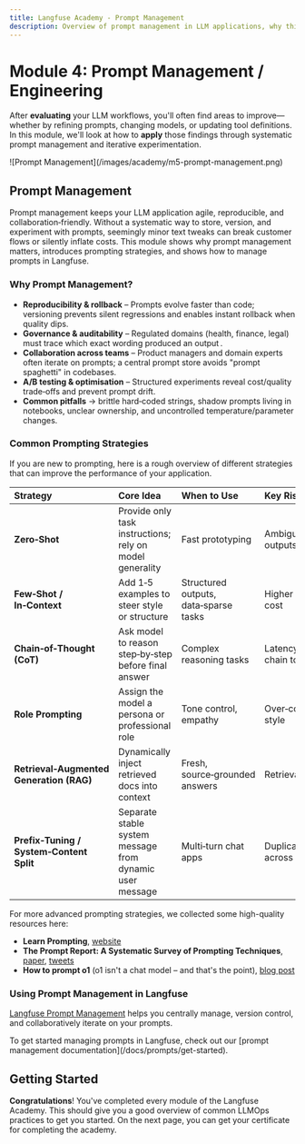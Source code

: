 ```yaml
---
title: Langfuse Academy - Prompt Management
description: Overview of prompt management in LLM applications, why this is important and how to manage prompts in Langfuse
---
```


# Module 4: Prompt Management / Engineering

After **evaluating** your LLM workflows, you'll often find areas to improve—whether by refining prompts, changing models, or updating tool definitions. In this module, we'll look at how to **apply** those findings through systematic prompt management and iterative experimentation.

<Frame className="my-10" fullWidth>
  ![Prompt Management](/images/academy/m5-prompt-management.png)
</Frame>

## Prompt Management

Prompt management keeps your LLM application agile, reproducible, and collaboration‑friendly. Without a systematic way to store, version, and experiment with prompts, seemingly minor text tweaks can break customer flows or silently inflate costs. This module shows why prompt management matters, introduces prompting strategies, and shows how to manage prompts in Langfuse.

### Why Prompt Management?

- **Reproducibility & rollback** – Prompts evolve faster than code; versioning prevents silent regressions and enables instant rollback when quality dips.
- **Governance & auditability** – Regulated domains (health, finance, legal) must trace which exact wording produced an output .
- **Collaboration across teams** – Product managers and domain experts often iterate on prompts; a central prompt store avoids "prompt spaghetti" in codebases.
- **A/B testing & optimisation** – Structured experiments reveal cost/quality trade‑offs and prevent prompt drift.
- **Common pitfalls** → brittle hard‑coded strings, shadow prompts living in notebooks, unclear ownership, and uncontrolled temperature/parameter changes.

### Common Prompting Strategies

If you are new to prompting, here is a rough overview of different strategies that can improve the performance of your application.

| Strategy                                 | Core Idea                                                 | When to Use                           | Key Risk                    |
| :--------------------------------------- | :-------------------------------------------------------- | :------------------------------------ | :-------------------------- |
| **Zero‑Shot**                            | Provide only task instructions; rely on model generality  | Fast prototyping                      | Ambiguous outputs           |
| **Few‑Shot / In‑Context**                | Add 1‑5 examples to steer style or structure              | Structured outputs, data‑sparse tasks | Higher token cost           |
| **Chain‑of‑Thought (CoT)**               | Ask model to reason step‑by‑step before final answer      | Complex reasoning tasks               | Latency, leak chain to user |
| **Role Prompting**                       | Assign the model a persona or professional role           | Tone control, empathy                 | Over‑constrained style      |
| **Retrieval‑Augmented Generation (RAG)** | Dynamically inject retrieved docs into context            | Fresh, source‑grounded answers        | Retrieval latency           |
| **Prefix‑Tuning / System‑Content Split** | Separate stable system message from dynamic user message  | Multi‑turn chat apps                  | Duplication across turns    |

<Callout type="info" emoji="📚">
For more advanced prompting strategies, we collected some high-quality resources here:

- **Learn Prompting**, [website](https://learnprompting.org/docs)
- **The Prompt Report: A Systematic Survey of Prompting Techniques**, [paper](https://arxiv.org/pdf/2406.06608), [tweets](https://x.com/learnprompting/status/1800931910404784380)
- **How to prompt o1** (o1 isn't a chat model – and that's the point), [blog post](https://www.latent.space/p/o1-skill-issue)

</Callout>

### Using Prompt Management in Langfuse

[Langfuse Prompt Management](/docs/prompts/get-started) helps you centrally manage, version control, and collaboratively iterate on your prompts.


<div className="h-6" />
<PromptOverview />

<Callout type="info" emoji="🪢">
  To get started managing prompts in Langfuse, check out our [prompt management
  documentation](/docs/prompts/get-started).
</Callout>

## Getting Started

**Congratulations**! You've completed every module of the Langfuse Academy. This should give you a good overview of common LLMOps practices to get you started. On the next page, you can get your certificate for completing the academy.
